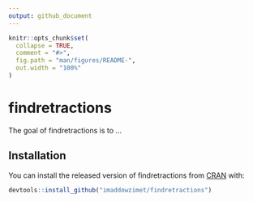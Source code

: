 ```yaml
---
output: github_document
---
```


<!-- README.md is generated from README.Rmd. Please edit that file -->

```r
knitr::opts_chunk$set(
  collapse = TRUE,
  comment = "#>",
  fig.path = "man/figures/README-",
  out.width = "100%"
)
```
# findretractions

<!-- badges: start -->
<!-- badges: end -->

The goal of findretractions is to ...

## Installation

You can install the released version of findretractions from [CRAN](https://CRAN.R-project.org) with:

``` r
devtools::install_github("imaddowzimet/findretractions")
```
